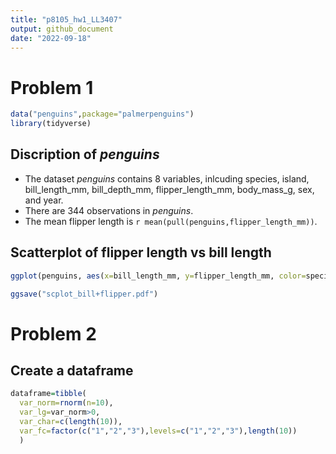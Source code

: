 ```yaml
---
title: "p8105_hw1_LL3407"
output: github_document
date: "2022-09-18"
---
```

# Problem 1

```r
data("penguins",package="palmerpenguins")
library(tidyverse)
```
## Discription of _penguins_
* The dataset _penguins_ contains 8 variables, inlcuding species, island, bill_length_mm, bill_depth_mm, flipper_length_mm, body_mass_g, sex, and year.  
* There are 344 observations in _penguins_.  
* The mean flipper length is `r mean(pull(penguins,flipper_length_mm))`.

## Scatterplot of flipper length vs bill length
```r
ggplot(penguins, aes(x=bill_length_mm, y=flipper_length_mm, color=species))+geom_point()

ggsave("scplot_bill+flipper.pdf")
```

# Problem 2  
## Create a dataframe
```r
dataframe=tibble(
  var_norm=rnorm(n=10),
  var_lg=var_norm>0,
  var_char=c(length(10)),
  var_fc=factor(c("1","2","3"),levels=c("1","2","3"),length(10))
  )
```






